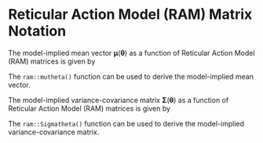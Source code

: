 # Reticular Action Model (RAM) Matrix Notation {#ram-matrix-notation}

The model-implied mean vector
$\boldsymbol{\mu} \left( \boldsymbol{\theta} \right)$
as a function of Reticular Action Model (RAM) matrices
is given by

\begin{equation}
  \boldsymbol{\mu} \left( \boldsymbol{\theta} \right)
  =
  \mathbf{F}
  \left( \mathbf{I} - \mathbf{A} \right)^{-1}
  \mathbf{m} .
\end{equation}

\noindent The `ram::mutheta()` function can be used
to derive the model-implied mean vector.

The model-implied variance-covariance matrix
$\boldsymbol{\Sigma} \left( \boldsymbol{\theta} \right)$
as a function of Reticular Action Model (RAM) matrices
is given by

\begin{equation}
  \boldsymbol{\Sigma} \left( \boldsymbol{\theta} \right)
  =
  \mathbf{F}
  \left( \mathbf{I} - \mathbf{A} \right)^{-1}
  \boldsymbol{\Omega}
  \left[ \left( \mathbf{I} - \mathbf{A} \right)^{-1} \right]^{\mathsf{T}}
  \mathbf{F}^{\mathsf{T}} .
\end{equation}

\noindent The `ram::Sigmatheta()` function can be used
to derive the model-implied variance-covariance matrix.